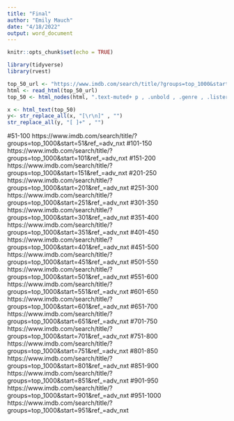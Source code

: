 ```yaml
---
title: "Final"
author: "Emily Mauch"
date: "4/18/2022"
output: word_document
---
```


```r
knitr::opts_chunk$set(echo = TRUE)
```


```r
library(tidyverse)
library(rvest) 
```


```r
top_50_url <- "https://www.imdb.com/search/title/?groups=top_1000&start=1"
html <- read_html(top_50_url)
top_50 <- html_nodes(html, ".text-muted+ p , .unbold , .genre , .lister-item-header a")
```

```r
x <- html_text(top_50) 
y<- str_replace_all(x, "[\r\n]" , "")
str_replace_all(y, "[ ]+" , "")
```

#51-100 https://www.imdb.com/search/title/?groups=top_1000&start=51&ref_=adv_nxt
#101-150 https://www.imdb.com/search/title/?groups=top_1000&start=101&ref_=adv_nxt
#151-200 https://www.imdb.com/search/title/?groups=top_1000&start=151&ref_=adv_nxt
#201-250 https://www.imdb.com/search/title/?groups=top_1000&start=201&ref_=adv_nxt
#251-300 https://www.imdb.com/search/title/?groups=top_1000&start=251&ref_=adv_nxt
#301-350 https://www.imdb.com/search/title/?groups=top_1000&start=301&ref_=adv_nxt
#351-400 https://www.imdb.com/search/title/?groups=top_1000&start=351&ref_=adv_nxt
#401-450 https://www.imdb.com/search/title/?groups=top_1000&start=401&ref_=adv_nxt
#451-500 https://www.imdb.com/search/title/?groups=top_1000&start=451&ref_=adv_nxt
#501-550 https://www.imdb.com/search/title/?groups=top_1000&start=501&ref_=adv_nxt
#551-600 https://www.imdb.com/search/title/?groups=top_1000&start=551&ref_=adv_nxt
#601-650 https://www.imdb.com/search/title/?groups=top_1000&start=601&ref_=adv_nxt
#651-700 https://www.imdb.com/search/title/?groups=top_1000&start=651&ref_=adv_nxt
#701-750 https://www.imdb.com/search/title/?groups=top_1000&start=701&ref_=adv_nxt
#751-800 https://www.imdb.com/search/title/?groups=top_1000&start=751&ref_=adv_nxt
#801-850 https://www.imdb.com/search/title/?groups=top_1000&start=801&ref_=adv_nxt
#851-900 https://www.imdb.com/search/title/?groups=top_1000&start=851&ref_=adv_nxt
#901-950 https://www.imdb.com/search/title/?groups=top_1000&start=901&ref_=adv_nxt
#951-1000 https://www.imdb.com/search/title/?groups=top_1000&start=951&ref_=adv_nxt


